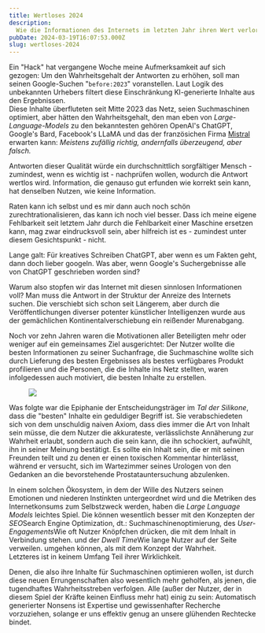 ```yaml
---
title: Wertloses 2024
description:
  Wie die Informationen des Internets im letzten Jahr ihren Wert verloren haben.
pubDate: 2024-03-19T16:07:53.000Z
slug: wertloses-2024
---
```



Ein "Hack" hat vergangene Woche meine Aufmerksamkeit auf sich gezogen: Um den
Wahrheitsgehalt der Antworten zu erhöhen, soll man seinen Google-Suchen
"`before:2023`" voranstellen. Laut Logik des unbekannten Urhebers filtert diese
Einschränkung KI-generierte Inhalte aus den Ergebnissen.<br />Diese Inhalte
überfluteten seit Mitte 2023 das Netz, seien Suchmaschinen optimiert, aber
hätten den Wahrheitsgehalt, den man eben von _Large-Language-Models_<Sidenote>
zu den bekanntesten gehören OpenAI's ChatGPT, Google's Bard, Facebook's LLaMA
und das der französichen Firma
<a rel="noopener" target="_blank" href="https://mistral.ai/">Mistral</a></Sidenote>
erwarten kann: _Meistens zufällig richtig, andernfalls überzeugend, aber
falsch._

Antworten dieser Qualität würde ein durchschnittlich sorgfältiger Mensch -
zumindest, wenn es wichtig ist - nachprüfen wollen, wodurch die Antwort wertlos
wird. Information, die genauso gut erfunden wie korrekt sein kann, hat denselben
Nutzen, wie keine Information.

Raten kann ich selbst und es mir dann auch noch schön zurechtrationalisieren,
das kann ich noch viel besser. Dass ich meine eigene Fehlbarkeit seit letztem
Jahr durch die Fehlbarkeit einer Maschine ersetzen kann, mag zwar eindrucksvoll
sein, aber hilfreich ist es - zumindest unter diesem Gesichtspunkt - nicht.

Lange galt: Für kreatives Schreiben ChatGPT, aber wenn es um Fakten geht, dann
doch lieber googeln. Was aber, wenn Google's Suchergebnisse alle von ChatGPT
geschrieben worden sind?

Warum also stopfen wir das Internet mit diesen sinnlosen Informationen voll? Man
muss die Antwort in der Struktur der Anreize des Internets suchen. Die
verschiebt sich schon seit Längerem, aber durch die Veröffentlichungen diverser
potenter künstlicher Intelligenzen wurde aus der gemächlichen
Kontinentalverschiebung ein reißender Murenabgang.

Noch vor zehn Jahren waren die Motivationen aller Beteiligten mehr oder weniger
auf ein gemeinsames Ziel ausgerichtet: Der Nutzer wollte die besten
Informationen zu seiner Suchanfrage, die Suchmaschine wollte sich durch
Lieferung des besten Ergebnisses als bestes verfügbares Produkt profilieren und
die Personen, die die Inhalte ins Netz stellten, waren infolgedessen auch
motiviert, die besten Inhalte zu erstellen.

<figure class="fullwidth">
  <img src="/img/trappedInPhone.webp" />
</figure>

<Newthought>Was folgte war</Newthought> die Epiphanie der Entscheidungsträger im
*Tal der Silikone*, dass die "besten" Inhalte ein geduldiger Begriff ist. Sie verabschiedeten
sich von dem unschuldig naiven Axiom, dass dies immer die Art von Inhalt sein müsse,
die dem Nutzer die akkurateste, verlässlichste Annäherung zur Wahrheit erlaubt, sondern
auch die sein kann, die ihn schockiert, aufwühlt, ihn in seiner Meinung bestätigt.
Es sollte ein Inhalt sein, die er mit seinen Freunden teilt und zu denen er einen
toxischen Kommentar hinterlässt, während er versucht, sich im Wartezimmer seines
Urologen von den Gedanken an die bevorstehende Prostatauntersuchung abzulenken.

In einem solchen Ökosystem, in dem der Wille des Nutzers seinen Emotionen und
niederen Instinkten untergeordnet wird und die Metriken des Internetkonsums zum
Selbstzweck werden, haben die _Large Language Models_ leichtes Spiel. Die können
wesentlich besser mit den Konzepten der _SEO_<Sidenote>Search Engine
Optimization, dt.: Suchmaschinenoptimierung</Sidenote>, des
_User-Engagements_<Sidenote>Wie oft Nutzer Knöpfchen drücken, die mit dem Inhalt
in Verbindung stehen.</Sidenote> und der _Dwell Time_<Sidenote>Wie lange Nutzer
auf der Seite verweilen.</Sidenote> umgehen können, als mit dem Konzept der
Wahrheit.<br />Letzteres ist in keinem Umfang Teil ihrer Wirklichkeit.

Denen, die also ihre Inhalte für Suchmaschinen optimieren wollen, ist durch
diese neuen Errungenschaften also wesentlich mehr geholfen, als jenen, die
tugendhaftes Wahrheitsstreben verfolgen. Alle (außer der Nutzer, der in diesem
Spiel der Kräfte keinen Einfluss mehr hat) einig zu sein: Automatisch
generierter Nonsens ist Expertise und gewissenhafter Recherche vorzuziehen,
solange er uns effektiv genug an unsere glühenden Rechtecke bindet.
